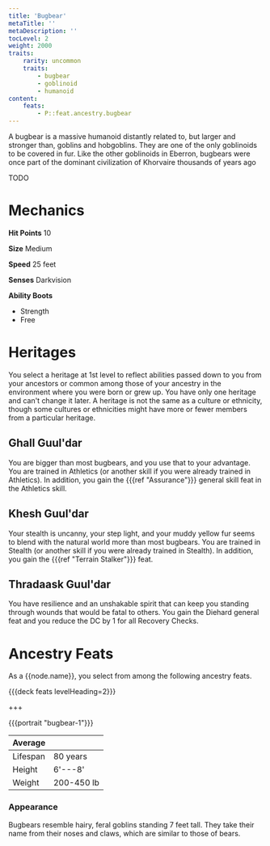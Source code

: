 ```yaml
---
title: 'Bugbear'
metaTitle: ''
metaDescription: ''
tocLevel: 2
weight: 2000
traits:
    rarity: uncommon
    traits:
        - bugbear
        - goblinoid
        - humanoid
content:
    feats:
        - P::feat.ancestry.bugbear
---
```


A bugbear is a massive humanoid distantly related to, but larger and stronger than, goblins and hobgoblins. They are one of the only goblinoids to be covered in fur. Like the other goblinoids in Eberron, bugbears were once part of the dominant civilization of Khorvaire thousands of years ago

TODO

# Mechanics

**Hit Points** 10

**Size** Medium

**Speed** 25 feet

**Senses** Darkvision

**Ability Boots**

-   Strength
-   Free

# Heritages

You select a heritage at 1st level to reflect abilities passed down to you from your ancestors or common among those of your ancestry in the environment where you were born or grew up. You have only one heritage and can't change it later. A heritage is not the same as a culture or ethnicity, though some cultures or ethnicities might have more or fewer members from a particular heritage.

## Ghall Guul'dar

You are bigger than most bugbears, and you use that to your advantage. You are trained in Athletics (or another skill if you were already trained in Athletics). In addition, you gain the {{{ref "Assurance"}}} general skill feat in the Athletics skill.

## Khesh Guul'dar

Your stealth is uncanny, your step light, and your muddy yellow fur seems to blend with the natural world more than most bugbears. You are trained in Stealth (or another skill if you were already trained in Stealth). In addition, you gain the {{{ref "Terrain Stalker"}}} feat.

## Thradaask Guul'dar

You have resilience and an unshakable spirit that can keep you standing through wounds that would be fatal to others. You gain the Diehard general feat and you reduce the DC by 1 for all Recovery Checks.

# Ancestry Feats

As a {{node.name}}, you select from among the following ancestry feats.

{{{deck feats levelHeading=2}}}

+++

{{{portrait "bugbear-1"}}}

| Average  |            |
| -------- | ---------- |
| Lifespan | 80 years   |
| Height   | 6'---8'    |
| Weight   | 200-450 lb |

### Appearance

Bugbears resemble hairy, feral goblins standing 7 feet tall. They take their name from their noses and claws, which are similar to those of bears.
